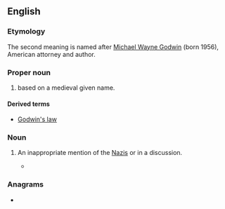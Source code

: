 ==English==

===Etymology===
The second meaning is named after [[w:Mike Godwin|Michael Wayne Godwin]] (born 1956), American attorney and author.

===Proper noun===
{{en-proper noun}}

# {{surname|[[patronymic]]|from=given names|dot=}} based on a medieval given name.

====Derived terms====
* [[Godwin's law]]

===Noun===
{{en-noun}}

# {{lb|en|informal}} An inappropriate mention of the [[Nazi]]s or {{w|Adolf Hitler}} in a discussion.
#*{{cite-web
|passage=Presumably, because the institute producing the book promotes the idea that evolution isn't science, but an ideology, one that their fellows have pulled a '''Godwin''' on and attempted to tie to Nazism.
|url=https://arstechnica.com/tech-policy/2008/09/discovery-textbook-review/2/
|date=2008-09-25
|author=John Timmer
|title=A biologist reviews an evolution textbook from the ID camp
|work=arstechnica.com
}}

===Anagrams===
* {{anagrams|en|dowing}}